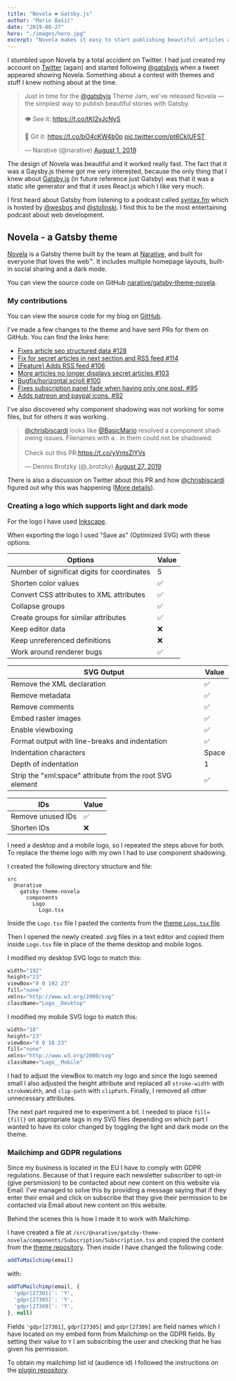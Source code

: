 ```yaml
---
title: "Novela ❤️ Gatsby.js"
author: "Mario Bašić"
date: "2019-08-27"
hero: "./images/hero.jpg"
excerpt: "Novela makes it easy to start publishing beautiful articles and stories with Gatsby.js."
---
```


I stumbled upon Novela by a total accident on Twitter. I had just created my account on [Twitter](https://twitter.com/BasicMario) (again) and started following [@gatsbyjs](https://twitter.com/gatsbyjs) when a tweet appeared showing Novela. Something about a contest with themes and stuff I knew nothing about at the time.

<blockquote class="twitter-tweet" data-theme="light"><p lang="en" dir="ltr">Just in time for the <a href="https://twitter.com/gatsbyjs?ref_src=twsrc%5Etfw">@gatsbyjs</a> Theme Jam, we've released Novela — the simplest way to publish beautiful stories with Gatsby.<br /><br />👁 See it: <a href="https://t.co/tKI2vJcNyS">https://t.co/tKI2vJcNyS</a><br /><br />🔗 Git it: <a href="https://t.co/bO4cKW4b0p">https://t.co/bO4cKW4b0p</a> <a href="https://t.co/pt6CkIUFST">pic.twitter.com/pt6CkIUFST</a></p>&mdash; Narative (@narative) <a href="https://twitter.com/narative/status/1156988245789564928?ref_src=twsrc%5Etfw">August 1, 2019</a></blockquote> <script async src="https://platform.twitter.com/widgets.js" charset="utf-8"></script>

The design of Novela was beautiful and it worked really fast. The fact that it was a Gaysby.js theme got me very interested, because the only thing that I knew about [Gatsby.js](https://www.gatsbyjs.org/) (in future reference just Gatsby) was that it was a static site generator and that it uses React.js which I like very much.

I first heard about Gatsby from listening to a podcast called [syntax.fm](https://syntax.fm/) which is hosted by [@wesbos](https://twitter.com/wesbos) and [@stolinski](https://twitter.com/stolinski). I find this to be the most entertaining podcast about web development.

## Novela - a Gatsby theme

[Novela](https://novela.narative.co/) is a Gatsby theme built by the team at [Narative](https://www.narative.co/), and built for everyone that loves the web™️. It includes multiple homepage layouts, built-in social sharing and a dark mode.

You can view the source code on GitHub [narative/gatsby-theme-novela](https://github.com/narative/gatsby-theme-novela).

### My contributions

You can view the source code for my blog on [GitHub](https://github.com/laravelista/laravelista.github.io).

I've made a few changes to the theme and have sent PRs for them on GitHub. You can find the links here:

- [Fixes article seo structured data #128](https://github.com/narative/gatsby-theme-novela/pull/128)
- [Fix for secret articles in next section and RSS feed #114](https://github.com/narative/gatsby-theme-novela/pull/114)
- [[Feature] Adds RSS feed #106](https://github.com/narative/gatsby-theme-novela/pull/106)
- [More articles no longer displays secret articles #103](https://github.com/narative/gatsby-theme-novela/pull/103)
- [Bugfix/horizontal scroll #100](https://github.com/narative/gatsby-theme-novela/pull/100)
- [Fixes subscription panel fade when having only one post. #95](https://github.com/narative/gatsby-theme-novela/pull/95)
- [Adds patreon and paypal icons. #92](https://github.com/narative/gatsby-theme-novela/pull/92)

I've also discovered why component shadowing was not working for some files, but for others it was working.

<blockquote class="twitter-tweet"><p lang="en" dir="ltr"><a href="https://twitter.com/chrisbiscardi?ref_src=twsrc%5Etfw">@chrisbiscardi</a> looks like <a href="https://twitter.com/BasicMario?ref_src=twsrc%5Etfw">@BasicMario</a> resolved a component shadowing issues. Filenames with a . in them could not be shadowed. <br /><br />Check out this PR:<a href="https://t.co/yVntsZlYVs">https://t.co/yVntsZlYVs</a></p>&mdash; Dennis Brotzky (@_brotzky) <a href="https://twitter.com/_brotzky/status/1166367456501223424?ref_src=twsrc%5Etfw">August 27, 2019</a></blockquote> <script async src="https://platform.twitter.com/widgets.js" charset="utf-8"></script>

There is also a discussion on Twitter about this PR and how [@chrisbiscardi](https://twitter.com/chrisbiscardi) figured out why this was happening ([More details](https://twitter.com/chrisbiscardi/status/1166382573884338182)).

### Creating a logo which supports light and dark mode

For the logo I have used [Inkscape](https://inkscape.org/).

When exporting the logo I used "Save as" (Optimized SVG) with these options:

| Options                                     | Value |
|---------------------------------------------|-------|
| Number of significat digits for coordinates | 5     |
| Shorten color values                        | ✅    |
| Convert CSS attributes to XML attributes    | ✅    |
| Collapse groups                             | ✅    |
| Create groups for similar attributes        | ✅    |
| Keep editor data                            | ❌    |
| Keep unreferenced definitions               | ❌    |
| Work around renderer bugs                   | ✅    |


| SVG Output                                                | Value |
|-----------------------------------------------------------|-------|
| Remove the XML declaration                                | ✅    |
| Remove metadata                                           | ✅    |
| Remove comments                                           | ✅    |
| Embed raster images                                       | ✅    |
| Enable viewboxing                                         | ✅    |
| Format output with line-breaks and indentation            | ✅    |
| Indentation characters                                    | Space |
| Depth of indentation                                      | 1     |
| Strip the "xml:space" attribute from the root SVG element | ✅    |

| IDs               | Value |
|-------------------|-------|
| Remove unused IDs | ✅    |
| Shorten IDs       | ❌    |

I need a desktop and a mobile logo, so I repeated the steps above for both. To replace the theme logo with my own I had to use component shadowing.

I created the following directory structure and file:

```
src
  @narative
    gatsby-theme-novela
      components
        Logo
          Logo.tsx
```

Inside the `Logo.tsx` file I pasted the contents from the [theme `Logo.tsx` file](https://github.com/narative/gatsby-theme-novela/blob/master/%40narative/gatsby-theme-novela/src/components/Logo/Logo.tsx).

Then I opened the newly created .svg files in a text editor and copied them inside `Logo.tsx` file in place of the theme desktop and mobile logos.

I modified my desktop SVG logo to match this:

```javascript
width="192"
height="23"
viewBox="0 0 192 23"
fill="none"
xmlns="http://www.w3.org/2000/svg"
className="Logo__Desktop"
```

I modified my mobile SVG logo to match this:

```javascript
width="18"
height="23"
viewBox="0 0 18 23"
fill="none"
xmlns="http://www.w3.org/2000/svg"
className="Logo__Mobile"
```

I had to adjust the viewBox to match my logo and since the logo seemed small I also adjusted the height attribute and replaced all `stroke-width` with `strokeWidth`, and `clip-path` with `clipPath`. Finally, I removed all other unnecessary attributes.

The next part required me to experiment a bit. I needed to place `fill={fill}` on appropriate tags in my SVG files depending on which part I wanted to have its color changed by toggling the light and dark mode on the theme.

### Mailchimp and GDPR regulations

Since my business is located in the EU I have to comply with GDPR regulations. Because of that I require each newsletter subscriber to opt-in (give persmission) to be contacted about new content on this website via Email. I've managed to solve this by providing a message saying that if they enter their email and click on subscribe that they give their permission to be contacted via Email about new content on this website.

Behind the scenes this is how I made it to work with Mailchimp.

I have created a file at `/src/@narative/gatsby-theme-novela/components/Subscription/Subscription.tsx` and copied the content from the [theme repository](https://github.com/narative/gatsby-theme-novela/blob/master/%40narative/gatsby-theme-novela/src/components/Subscription/Subscription.tsx). Then inside I have changed the following code:

```javascript
addToMailchimp(email)
```

with:

```javascript
addToMailchimp(email, {
  'gdpr[27301]': 'Y',
  'gdpr[27305]': 'Y',
  'gdpr[27309]': 'Y',
}, null)
```

Fields `'gdpr[27301]`, `gdpr[27305]` and `gdpr[27309]` are field names which I have located on my embed form from Mailchimp on the GDPR fields. By setting their value to `Y` I am subscribing the user and checking that he has given his permission.

To obtain my mailchimp list id (audience id) I followed the instructions on the [plugin repository](https://github.com/benjaminhoffman/gatsby-plugin-mailchimp).